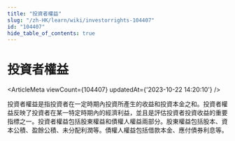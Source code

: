 ```yaml
---
title: "投資者權益"
slug: "/zh-HK/learn/wiki/investorrights-104407"
id: "104407"
hide_table_of_contents: true
---
```



<Breadcrumbs current="投資者權益" />

# 投資者權益

<ArticleMeta viewCount={104407} updatedAt={'2023-10-22 14:20:10'} />
<div className='border-solid border-b border-t-0 my-4 border-[var(--ifm-color-gray-300)]' />

投資者權益是指投資者在一定時期內投資所產生的收益和投資本金之和。投資者權益反映了投資者在某一特定時期內的經濟利益，並且是評估投資者投資收益的重要指標之一。投資者權益包括股東權益和債權人權益兩部分。股東權益包括股本、資本公積、盈餘公積、未分配利潤等。債權人權益包括借款本金、應付債券利息等。
